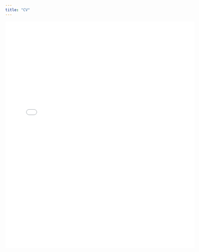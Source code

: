 ```yaml
---
title: "CV"
---
```


::: {#hero-heading}

<iframe src="cv.pdf" width="120%" height="720px" style="border:none;"></iframe>

:::

